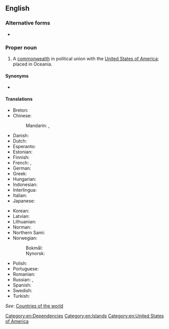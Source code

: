 ==English==
{{wikipedia|Northern Mariana Islands}}

===Alternative forms===
* {{l|en|Northern Mariana Islands}}

===Proper noun===
{{en-proper noun|head=[[northern|Northern]] [[Marianas]]}}

# A [[commonwealth]] in political union with the [[United States of America]]; placed in Oceania.

====Synonyms====
* {{sense|US commonwealth in Oceania}} {{l|en|Commonwealth of the Northern Mariana Islands}} {{qualifier|formal}}

====Translations====
{{trans-top|Northern Marianas}}
* Breton: {{t|br|Inizi Mariana an Norzh}}
* Chinese:
*: Mandarin: {{t+|cmn|北馬里亞納群島|sc=Hani}}, {{t+|cmn|北马里亚纳群岛|tr=Běi Mǎlǐyǎnà qúndǎo|sc=Hani}}
* Danish: {{t|da|Nordmarianerne}}
* Dutch: {{t+|nl|Noordelijke Marianen}}
* Esperanto: {{t|eo|Nord-Marianoj}}
* Estonian: {{t|et|Põhja-Mariaanid}}
* Finnish: {{t+|fi|Pohjois-Mariaanit}}
* French: {{t+|fr|îles Mariannes du Nord|f-p}}, {{t|fr|Mariannes du Nord|f-p}}
* German: {{t+|de|Nördliche Marianen|f-p}}
* Greek: {{t|el|Νήσοι Βόρειες Μαριάνες}}
* Hungarian: {{t|hu|Északi Mariana-szigetek}}
* Indonesian: {{t|id|Kepulauan Mariana Utara}}
* Interlingua: {{t|ia|Marianas del Norte}}
* Italian: {{t|it|Marianne settentrionali}}
* Japanese: {{t|ja|北マリアナ諸島|tr=Kita Mariana shotō}}
{{trans-mid}}
* Korean: {{t|ko|북마리아나 제도|sc=Kore}}
* Latvian: {{t|lv|Ziemeļu Marianas Salas}}
* Lithuanian: {{t|lt|Marianos Šiaurinės Salos}}
* Norman: {{t|nrf|Mêrriennes du Nord|f-p}}
* Northern Sami: {{t|se|Davve-Mariánat}}
* Norwegian:
*: Bokmål: {{t|nb|Nord-Marianene}}
*: Nynorsk: {{t|nn|Nord-Marianane}}
* Polish: {{t+|pl|Mariany Północne}}
* Portuguese: {{t|pt|Marianas do Norte}}
* Romanian: {{t|ro|Insulele Mariane de Nord}}
* Russian: {{t|ru|Се́верные Мариа́нские острова́|m-p}}, {{t|ru|Се́верные Мариа́ны|f-p}}
* Spanish: {{t+|es|Islas Marianas del Norte}}
* Swedish: {{t+|sv|Nordmarianerna}}
* Turkish: {{t+|tr|Kuzey Mariana Adaları}}
{{trans-bottom}}
''See'': [[Appendix:Countries of the world|Countries of the world]]

[[Category:en:Dependencies]]
[[Category:en:Islands]]
[[Category:en:United States of America]]